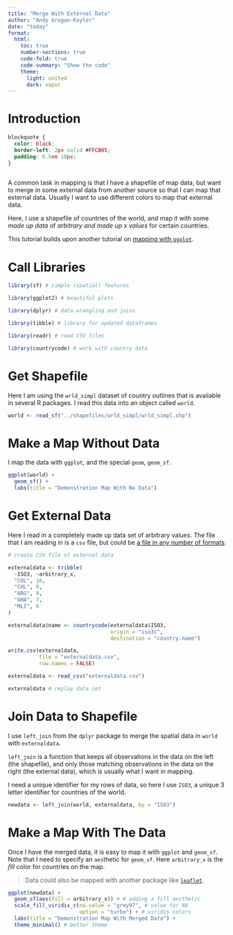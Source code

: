 ```yaml
---
title: "Merge With External Data"
author: "Andy Grogan-Kaylor"
date: "today"
format:
  html:
    toc: true
    number-sections: true
    code-fold: true
    code-summary: "Show the code"
    theme:
      light: united
      dark: vapor
---
```


# Introduction

```css

blockquote {
  color: black;
  border-left: 2px solid #FFCB05; 
  padding: 0.5em 10px;
}
  
```

A common task in mapping is that I have a shapefile of map data, but want to merge in some external data from another source so that I can map that external data. Usually I want to use different colors to map that external data.

Here, I use a shapefile of countries of the world, and map it with some *made up data* of *arbitrary and made up x values* for certain countries.

This tutorial builds upon another tutorial on [mapping with `ggplot`](https://agrogan1.github.io/mapping/ggplot/ggplot-map-demo.html).


# Call Libraries

```r

library(sf) # simple (spatial) features

library(ggplot2) # beautiful plots

library(dplyr) # data wrangling and joins

library(tibble) # library for updated dataframes

library(readr) # read CSV files

library(countrycode) # work with country data

```

# Get Shapefile

Here I am using the `wrld_simpl` dataset of country outlines that is available in several R packages. I read this data into an object called `world`.

```r

world <- read_sf("../shapefiles/wrld_simpl/wrld_simpl.shp")

```

# Make a Map Without Data

I map the data with `ggplot`, and the special `geom`, `geom_sf`.

```r

ggplot(world) + 
  geom_sf() +
  labs(title = "Demonstration Map With No Data")

```

# Get External Data

Here I read in a completely made up data set of arbitrary values. The file that I am reading in is a `csv` file, but could be [a file in any number of formats](https://agrogan1.github.io/myposts/you-have-to-get-your-data-from-somewhere.html).

```r

# create CSV file of external data

externaldata <- tribble(
  ~ISO3, ~arbitrary_x,
  "COL", 10,
  "CHL", 9,
  "ARG", 8,
  "GHA", 7,
  "MLI", 6
)

externaldata$name <- countrycode(externaldata$ISO3, 
                                 origin = "iso3c", 
                                 destination = "country.name")

write.csv(externaldata, 
          file = "externaldata.csv",
          row.names = FALSE)

```

```r

externaldata <- read_csv("externaldata.csv")

externaldata # replay data set

```

# Join Data to Shapefile

I use `left_join` from the `dplyr` package to merge the spatial data in `world` with `externaldata`. 

`left_join` is a function that keeps all observations in the data on the left (the shapefile), and only those matching observations in the data on the right (the external data), which is usually what I want in mapping.

I need a unique identifier for my rows of data, so here I use `ISO3`, a unique 3 letter identifier for countries of the world.
 
```r

newdata <- left_join(world, externaldata, by = "ISO3")

```

# Make a Map With The Data

Once I have the merged data, it is easy to map it with `ggplot` and `geom_sf`. Note that I need to specify an `aes`thetic for `geom_sf`. Here `arbitrary_x` is the *fill* color for countries on the map.

> Data could also be mapped with another package like [`leaflet`](../leaflet/leaflet-map-demo).

```r

ggplot(newdata) +
  geom_sf(aes(fill = arbitrary_x)) + # adding a fill aesthetic
  scale_fill_viridis_c(na.value = "grey97", # value for NA
                       option = "turbo") + # viridis colors
  labs(title = "Demonstration Map With Merged Data") +
  theme_minimal() # better theme

```

